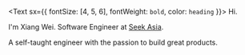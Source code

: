 <Text sx={{ fontSize: [4, 5, 6], fontWeight: `bold`, color: `heading` }}>
  Hi.
</Text>

I'm Xiang Wei. Software Engineer at [Seek Asia](https://www.seekasia.com).

A self-taught engineer with the passion to build great products.
